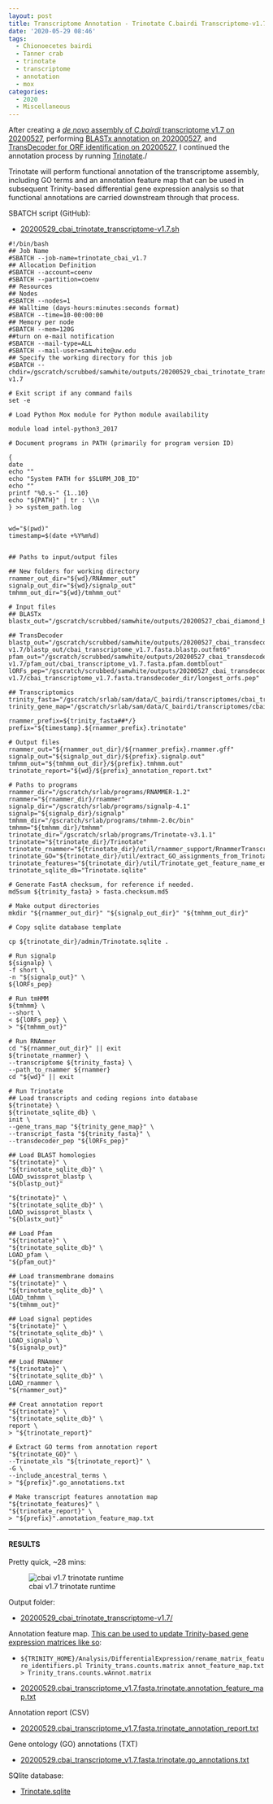 ```yaml
---
layout: post
title: Transcriptome Annotation - Trinotate C.bairdi Transcriptome-v1.7 on Mox
date: '2020-05-29 08:46'
tags:
  - Chionoecetes bairdi
  - Tanner crab
  - trinotate
  - transcriptome
  - annotation
  - mox
categories:
  - 2020
  - Miscellaneous
---
```

After creating a [_de novo_ assembly of _C.bairdi_ transcriptome v1.7 on 20200527](https://robertslab.github.io/sams-notebook/posts/2020/2020-05-27-Transcriptome-Assembly-C.bairdi-All-Pooled-Arthropoda-only-RNAseq-Data-with-Trinity-on-Mox.html), performing [BLASTx annotation on 202000527](https://robertslab.github.io/sams-notebook/2020/05/27/Transcriptome-Annotation-C.bairdi-Transcriptome-v1.7-Using-DIAMOND-BLASTx-on-Mox/), and [TransDecoder for ORF identification on 20200527](https://robertslab.github.io/sams-notebook/2020/05/27/TransDecoder-C.bairdi-Transcriptome-v1.7-on-Mox/), I continued the annotation process by running [Trinotate](https://github.com/Trinotate/Trinotate.github.io/wiki)./

Trinotate will perform functional annotation of the transcriptome assembly, including GO terms and an annotation feature map that can be used in subsequent Trinity-based differential gene expression analysis so that functional annotations are carried downstream through that process.

SBATCH script (GitHub):

- [20200529_cbai_trinotate_transcriptome-v1.7.sh](https://github.com/RobertsLab/sams-notebook/blob/master/sbatch_scripts/20200529_cbai_trinotate_transcriptome-v1.7.sh)

```shell
#!/bin/bash
## Job Name
#SBATCH --job-name=trinotate_cbai_v1.7
## Allocation Definition
#SBATCH --account=coenv
#SBATCH --partition=coenv
## Resources
## Nodes
#SBATCH --nodes=1
## Walltime (days-hours:minutes:seconds format)
#SBATCH --time=10-00:00:00
## Memory per node
#SBATCH --mem=120G
##turn on e-mail notification
#SBATCH --mail-type=ALL
#SBATCH --mail-user=samwhite@uw.edu
## Specify the working directory for this job
#SBATCH --chdir=/gscratch/scrubbed/samwhite/outputs/20200529_cbai_trinotate_transcriptome-v1.7

# Exit script if any command fails
set -e

# Load Python Mox module for Python module availability

module load intel-python3_2017

# Document programs in PATH (primarily for program version ID)

{
date
echo ""
echo "System PATH for $SLURM_JOB_ID"
echo ""
printf "%0.s-" {1..10}
echo "${PATH}" | tr : \\n
} >> system_path.log


wd="$(pwd)"
timestamp=$(date +%Y%m%d)


## Paths to input/output files

## New folders for working directory
rnammer_out_dir="${wd}/RNAmmer_out"
signalp_out_dir="${wd}/signalp_out"
tmhmm_out_dir="${wd}/tmhmm_out"

# Input files
## BLASTx
blastx_out="/gscratch/scrubbed/samwhite/outputs/20200527_cbai_diamond_blastx_transcriptome_v1.7/cbai_transcriptome_v1.7.blastx.outfmt6"

## TransDecoder
blastp_out="/gscratch/scrubbed/samwhite/outputs/20200527_cbai_transdecoder_transcriptome-v1.7/blastp_out/cbai_transcriptome_v1.7.fasta.blastp.outfmt6"
pfam_out="/gscratch/scrubbed/samwhite/outputs/20200527_cbai_transdecoder_transcriptome-v1.7/pfam_out/cbai_transcriptome_v1.7.fasta.pfam.domtblout"
lORFs_pep="/gscratch/scrubbed/samwhite/outputs/20200527_cbai_transdecoder_transcriptome-v1.7/cbai_transcriptome_v1.7.fasta.transdecoder_dir/longest_orfs.pep"

## Transcriptomics
trinity_fasta="/gscratch/srlab/sam/data/C_bairdi/transcriptomes/cbai_transcriptome_v1.7.fasta"
trinity_gene_map="/gscratch/srlab/sam/data/C_bairdi/transcriptomes/cbai_transcriptome_v1.7.fasta.gene_trans_map"

rnammer_prefix=${trinity_fasta##*/}
prefix="${timestamp}.${rnammer_prefix}.trinotate"

# Output files
rnammer_out="${rnammer_out_dir}/${rnammer_prefix}.rnammer.gff"
signalp_out="${signalp_out_dir}/${prefix}.signalp.out"
tmhmm_out="${tmhmm_out_dir}/${prefix}.tmhmm.out"
trinotate_report="${wd}/${prefix}_annotation_report.txt"

# Paths to programs
rnammer_dir="/gscratch/srlab/programs/RNAMMER-1.2"
rnammer="${rnammer_dir}/rnammer"
signalp_dir="/gscratch/srlab/programs/signalp-4.1"
signalp="${signalp_dir}/signalp"
tmhmm_dir="/gscratch/srlab/programs/tmhmm-2.0c/bin"
tmhmm="${tmhmm_dir}/tmhmm"
trinotate_dir="/gscratch/srlab/programs/Trinotate-v3.1.1"
trinotate="${trinotate_dir}/Trinotate"
trinotate_rnammer="${trinotate_dir}/util/rnammer_support/RnammerTranscriptome.pl"
trinotate_GO="${trinotate_dir}/util/extract_GO_assignments_from_Trinotate_xls.pl"
trinotate_features="${trinotate_dir}/util/Trinotate_get_feature_name_encoding_attributes.pl"
trinotate_sqlite_db="Trinotate.sqlite"

# Generate FastA checksum, for reference if needed.
md5sum ${trinity_fasta} > fasta.checksum.md5

# Make output directories
mkdir "${rnammer_out_dir}" "${signalp_out_dir}" "${tmhmm_out_dir}"

# Copy sqlite database template

cp ${trinotate_dir}/admin/Trinotate.sqlite .

# Run signalp
${signalp} \
-f short \
-n "${signalp_out}" \
${lORFs_pep}

# Run tmHMM
${tmhmm} \
--short \
< ${lORFs_pep} \
> "${tmhmm_out}"

# Run RNAmmer
cd "${rnammer_out_dir}" || exit
${trinotate_rnammer} \
--transcriptome ${trinity_fasta} \
--path_to_rnammer ${rnammer}
cd "${wd}" || exit

# Run Trinotate
## Load transcripts and coding regions into database
${trinotate} \
${trinotate_sqlite_db} \
init \
--gene_trans_map "${trinity_gene_map}" \
--transcript_fasta "${trinity_fasta}" \
--transdecoder_pep "${lORFs_pep}"

## Load BLAST homologies
"${trinotate}" \
"${trinotate_sqlite_db}" \
LOAD_swissprot_blastp \
"${blastp_out}"

"${trinotate}" \
"${trinotate_sqlite_db}" \
LOAD_swissprot_blastx \
"${blastx_out}"

## Load Pfam
"${trinotate}" \
"${trinotate_sqlite_db}" \
LOAD_pfam \
"${pfam_out}"

## Load transmembrane domains
"${trinotate}" \
"${trinotate_sqlite_db}" \
LOAD_tmhmm \
"${tmhmm_out}"

## Load signal peptides
"${trinotate}" \
"${trinotate_sqlite_db}" \
LOAD_signalp \
"${signalp_out}"

## Load RNAmmer
"${trinotate}" \
"${trinotate_sqlite_db}" \
LOAD_rnammer \
"${rnammer_out}"

## Creat annotation report
"${trinotate}" \
"${trinotate_sqlite_db}" \
report \
> "${trinotate_report}"

# Extract GO terms from annotation report
"${trinotate_GO}" \
--Trinotate_xls "${trinotate_report}" \
-G \
--include_ancestral_terms \
> "${prefix}".go_annotations.txt

# Make transcript features annotation map
"${trinotate_features}" \
"${trinotate_report}" \
> "${prefix}".annotation_feature_map.txt
```


---

#### RESULTS

Pretty quick, ~28 mins:

![cbai v1.7 trinotate runtime](https://github.com/RobertsLab/sams-notebook/blob/master/images/screencaps/20200529_cbai_trinotate_transcriptome-v1.7_runtime.png?raw=true)

Output folder:

- [20200529_cbai_trinotate_transcriptome-v1.7/](https://gannet.fish.washington.edu/Atumefaciens/20200529_cbai_trinotate_transcriptome-v1.7/)

Annotation feature map. [This can be used to update Trinity-based gene expression matrices like so](https://github.com/trinityrnaseq/trinityrnaseq/wiki/Functional-Annotation-of-Transcripts):

- ```${TRINITY_HOME}/Analysis/DifferentialExpression/rename_matrix_feature_identifiers.pl Trinity_trans.counts.matrix annot_feature_map.txt > Trinity_trans.counts.wAnnot.matrix```

- [20200529.cbai_transcriptome_v1.7.fasta.trinotate.annotation_feature_map.txt](https://gannet.fish.washington.edu/Atumefaciens/20200529_cbai_trinotate_transcriptome-v1.7/20200529.cbai_transcriptome_v1.7.fasta.trinotate.annotation_feature_map.txt)

Annotation report (CSV)

- [20200529.cbai_transcriptome_v1.7.fasta.trinotate_annotation_report.txt](https://gannet.fish.washington.edu/Atumefaciens/20200529_cbai_trinotate_transcriptome-v1.7/20200529.cbai_transcriptome_v1.7.fasta.trinotate_annotation_report.txt)

Gene ontology (GO) annotations (TXT)

- [20200529.cbai_transcriptome_v1.7.fasta.trinotate.go_annotations.txt](https://gannet.fish.washington.edu/Atumefaciens/20200529_cbai_trinotate_transcriptome-v1.7/20200529.cbai_transcriptome_v1.7.fasta.trinotate.go_annotations.txt)

SQlite database:

- [Trinotate.sqlite](https://gannet.fish.washington.edu/Atumefaciens/20200529_cbai_trinotate_transcriptome-v1.7/Trinotate.sqlite)
